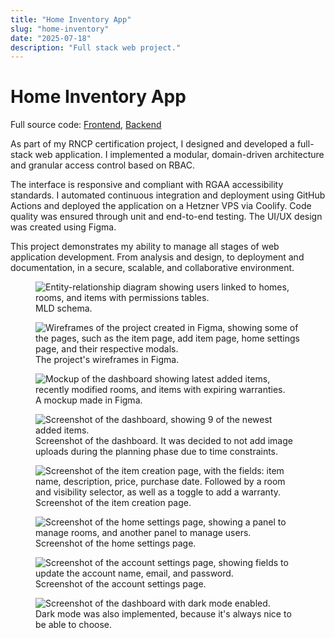 ```yaml
---
title: "Home Inventory App"
slug: "home-inventory"
date: "2025-07-18"
description: "Full stack web project."
---
```


# Home Inventory App

Full source code: [Frontend](https://github.com), [Backend](#)

As part of my RNCP certification project, I designed and developed a full-stack web application. I implemented a modular, domain-driven architecture and granular access control based on RBAC.

The interface is responsive and compliant with RGAA accessibility standards. I automated continuous integration and deployment using GitHub Actions and deployed the application on a Hetzner VPS via Coolify. Code quality was ensured through unit and end-to-end testing. The UI/UX design was created using Figma. 

This project demonstrates my ability to manage all stages of web application development. From analysis and design, to deployment and documentation, in a secure, scalable, and collaborative environment.

<figure>
  <img
    src="https://5q44w9bzpv.ufs.sh/f/vqzvWuhpJmwXE387FvsG6gOnMlAdUt9PS0o4YsupbXwEmJa5"
    alt="Entity-relationship diagram showing users linked to homes, rooms, and items with permissions tables."
  />
  <figcaption>MLD schema.</figcaption>
</figure>

<figure>
  <img
    src="https://5q44w9bzpv.ufs.sh/f/vqzvWuhpJmwXPwfISslwEzpJ68oQB5uCRd9GjhgDNyL0AeaO"
    alt="Wireframes of the project created in Figma, showing some of the pages, such as the item page, add item page, home settings page, and their respective modals."
  />
  <figcaption>The project's wireframes in Figma.</figcaption>
</figure>

<figure>
  <img
    src="https://5q44w9bzpv.ufs.sh/f/vqzvWuhpJmwXhNS9BIRZgUTZi1IXl89BAyExJo46K3DYk0pV"
    alt="Mockup of the dashboard showing latest added items, recently modified rooms, and items with expiring warranties."
  />
  <figcaption>A mockup made in Figma.</figcaption>
</figure>

<figure>
  <img
    src="https://5q44w9bzpv.ufs.sh/f/vqzvWuhpJmwX8CYx1J9JDTfWgAlhuPovV1HpMsKxLraBSFC5"
    alt="Screenshot of the dashboard, showing 9 of the newest added items."
  />
  <figcaption>
    Screenshot of the dashboard. It was decided to not add image uploads during
    the planning phase due to time constraints.
  </figcaption>
</figure>

<figure>
  <img
    src="https://5q44w9bzpv.ufs.sh/f/vqzvWuhpJmwXNA541FPV9aX7GKwfgvtTzMLsJeBUjynFP40u"
    alt="Screenshot of the item creation page, with the fields: item name, description, price, purchase date. Followed by a room and visibility selector, as well as a toggle to add a warranty."
  />
  <figcaption>Screenshot of the item creation page.</figcaption>
</figure>

<figure>
  <img
    src="https://5q44w9bzpv.ufs.sh/f/vqzvWuhpJmwXPRfJcDlwEzpJ68oQB5uCRd9GjhgDNyL0AeaO"
    alt="Screenshot of the home settings page, showing a panel to manage rooms, and another panel to manage users."
  />
  <figcaption>Screenshot of the home settings page.</figcaption>
</figure>

<figure>
  <img
    src="https://5q44w9bzpv.ufs.sh/f/vqzvWuhpJmwXhN8fKEKZgUTZi1IXl89BAyExJo46K3DYk0pV"
    alt="Screenshot of the account settings page, showing fields to update the account name, email, and password."
  />
  <figcaption>Screenshot of the account settings page.</figcaption>
</figure>

<figure>
  <img
    src="https://5q44w9bzpv.ufs.sh/f/vqzvWuhpJmwXdiNEhJzA4DlvUCmBMNKuXES8br2QGyHYWjhk"
    alt="Screenshot of the dashboard with dark mode enabled."
  />
  <figcaption>
    Dark mode was also implemented, because it's always nice to be able to
    choose.
  </figcaption>
</figure>
